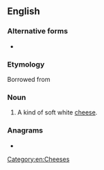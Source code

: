 {{also|Münster}}
==English==

===Alternative forms===
* {{alter|en|Muenster|munster}}

===Etymology===
Borrowed from {{bor|en|de|Münster}}

===Noun===
{{en-noun}}
{{wikipedia|Muenster cheese}}

# A kind of soft white [[cheese]].

===Anagrams===
* {{anagrams|en|a=eemnrstu|menstrue|surement}}

[[Category:en:Cheeses]]